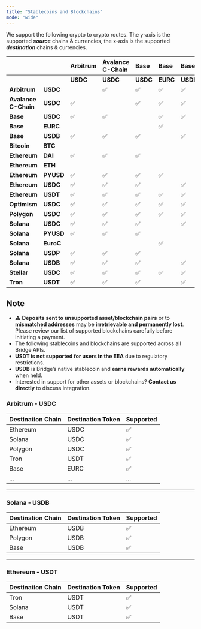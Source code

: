 ```yaml
---
title: "Stablecoins and Blockchains"
mode: "wide"
---
```


We support the following crypto to crypto routes. The y-axis is the supported **_source_** chains & currencies, the x-axis is the supported **_destination_** chains & currencies.

|                      |           | **Arbitrum** | **Avalance C-Chain** | **Base** | **Base** | **Base** | **Bitcoin** | **Ethereum** | **Ethereum** | **Ethereum** | **Ethereum** | **Ethereum** | **Optimism** | **Polygon** | **Solana** | **Solana** | **Solana** | **Solana** | **Stellar** | **Tron** |
| :------------------- | :-------- | :----------- | :------------------- | :------- | :------- | :------- | :---------- | :----------- | :----------- | :----------- | :----------- | :----------- | :----------- | :---------- | :--------- | :--------- | :--------- | :--------- | :---------- | :------- |
|                      |           | **USDC**     | **USDC**             | **USDC** | **EURC** | **USDB** | **BTC**     | **DAI**      | **ETH**      | **PYUSD**    | **USDC**     | **USDT**     | **USDC**     | **USDC**    | **USDC**   | **EURC**   | **PYUSD**  | **USDB**   | **USDC**    | **USDT** |
| **Arbitrum**         | **USDC**  |              | ✅                    | ✅        | ✅        | ✅        |             | ✅            |              | ✅            | ✅            | ✅            | ✅            | ✅           | ✅          | ✅          | ✅          | ✅          | ✅           | ✅        |
| **Avalance C-Chain** | **USDC**  | ✅            |                      | ✅        | ✅        | ✅        |             | ✅            |              | ✅            | ✅            | ✅            | ✅            | ✅           | ✅          | ✅          | ✅          | ✅          | ✅           | ✅        |
| **Base**             | **USDC**  | ✅            | ✅                    |          | ✅        | ✅        |             | ✅            |              | ✅            | ✅            | ✅            | ✅            | ✅           | ✅          | ✅          | ✅          | ✅          | ✅           | ✅        |
| **Base**             | **EURC**  |              |                      |          | ✅        |          |             |              |              |              |              |              |              |             |            | ✅          |            |            |             |          |
| **Base**             | **USDB**  | ✅            | ✅                    | ✅        |          | ✅        | ✅           | ✅            |              | ✅            | ✅            | ✅            | ✅            | ✅           | ✅          |            | ✅          | ✅          | ✅           | ✅        |
| **Bitcoin**          | **BTC**   |              |                      |          |          |          |             |              |              |              |              |              |              |             |            |            |            |            |             |          |
| **Ethereum**         | **DAI**   | ✅            | ✅                    | ✅        |          |          |             |              |              |              | ✅            | ✅            | ✅            | ✅           | ✅          |            |            |            | ✅           |          |
| **Ethereum**         | **ETH**   |              |                      |          |          |          |             |              |              |              |              |              |              |             |            |            |            |            |             |          |
| **Ethereum**         | **PYUSD** | ✅            | ✅                    | ✅        | ✅        |          |             |              |              |              | ✅            |              | ✅            | ✅           | ✅          |            | ✅          |            | ✅           |          |
| **Ethereum**         | **USDC**  | ✅            | ✅                    | ✅        |          | ✅        |             | ✅            |              | ✅            |              | ✅            | ✅            | ✅           | ✅          | ✅          | ✅          | ✅          | ✅           | ✅        |
| **Ethereum**         | **USDT**  | ✅            | ✅                    | ✅        | ✅        | ✅        |             |              |              |              | ✅            |              | ✅            | ✅           | ✅          |            |            |            | ✅           | ✅        |
| **Optimism**         | **USDC**  | ✅            | ✅                    | ✅        | ✅        | ✅        |             | ✅            |              | ✅            | ✅            | ✅            |              | ✅           | ✅          | ✅          | ✅          | ✅          | ✅           | ✅        |
| **Polygon**          | **USDC**  | ✅            | ✅                    | ✅        | ✅        | ✅        |             | ✅            |              | ✅            | ✅            | ✅            | ✅            | ✅           | ✅          | ✅          | ✅          | ✅          | ✅           | ✅        |
| **Solana**           | **USDC**  | ✅            | ✅                    | ✅        |          | ✅        |             | ✅            |              | ✅            | ✅            | ✅            | ✅            | ✅           |            | ✅          | ✅          | ✅          | ✅           | ✅        |
| **Solana**           | **PYUSD** | ✅            | ✅                    | ✅        |          |          |             |              |              | ✅            | ✅            |              | ✅            | ✅           | ✅          |            |            |            | ✅           |          |
| **Solana**           | **EuroC** |              |                      |          | ✅        |          |             |              |              |              |              |              |              |             |            | ✅          |            |            |             |          |
| **Solana**           | **USDP**  | ✅            | ✅                    | ✅        |          |          |             |              |              |              | ✅            |              | ✅            | ✅           | ✅          |            | ✅          |            |             |          |
| **Solana**           | **USDB**  | ✅            | ✅                    | ✅        |          | ✅        |             |              |              |              | ✅            | ✅            | ✅            | ✅           | ✅          |            |            | ✅          | ✅           | ✅        |
| **Stellar**          | **USDC**  | ✅            | ✅                    | ✅        | ✅        | ✅        |             | ✅            |              | ✅            | ✅            | ✅            | ✅            | ✅           | ✅          | ✅          | ✅          | ✅          | ✅           | ✅        |
| **Tron**             | **USDT**  | ✅            | ✅                    | ✅        |          | ✅        |             |              |              |              | ✅            | ✅            | ✅            | ✅           | ✅          |            |            | ✅          | ✅           | ✅        |

## Note

- ⚠️ **Deposits sent to unsupported asset/blockchain pairs** or to **mismatched addresses** may be **irretrievable and permanently lost**. Please review our list of supported blockchains carefully before initiating a payment.
- The following stablecoins and blockchains are supported across all Bridge APIs.
- **USDT is not supported for users in the EEA** due to regulatory restrictions.
- **USDB** is Bridge’s native stablecoin and **earns rewards automatically** when held.
- Interested in support for other assets or blockchains? **Contact us directly** to discuss integration.

### Arbitrum - USDC

| Destination Chain | Destination Token | Supported |
|-------------------|-------------------|-----------|
| Ethereum          | USDC              | ✅         |
| Solana            | USDC              | ✅         |
| Polygon           | USDC              | ✅         |
| Tron              | USDT              | ✅         |
| Base              | EURC              | ✅         |
| ...               | ...               | ...       |

---

### Solana - USDB

| Destination Chain | Destination Token | Supported |
|-------------------|-------------------|-----------|
| Ethereum          | USDB              | ✅         |
| Polygon           | USDB              | ✅         |
| Base              | USDB              | ✅         |

---

### Ethereum - USDT

| Destination Chain | Destination Token | Supported |
|-------------------|-------------------|-----------|
| Tron              | USDT              | ✅         |
| Solana            | USDT              | ✅         |
| Base              | USDT              | ✅         |

